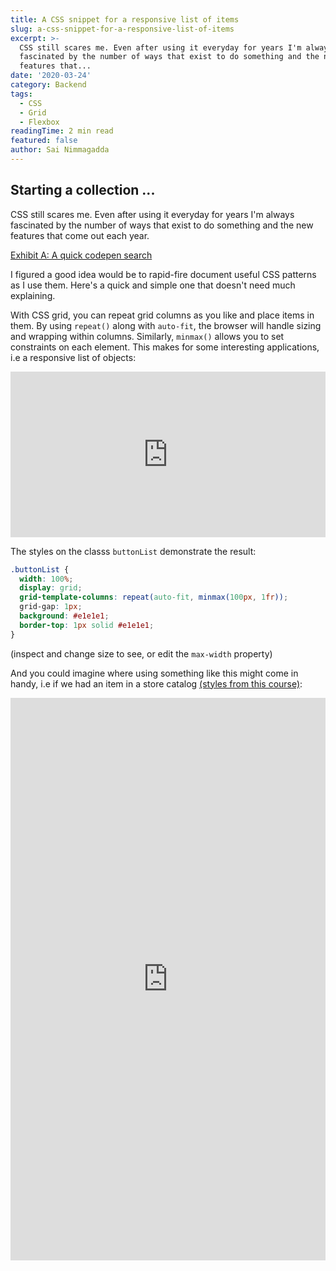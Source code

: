 ```yaml
---
title: A CSS snippet for a responsive list of items
slug: a-css-snippet-for-a-responsive-list-of-items
excerpt: >-
  CSS still scares me. Even after using it everyday for years I'm always
  fascinated by the number of ways that exist to do something and the new
  features that...
date: '2020-03-24'
category: Backend
tags:
  - CSS
  - Grid
  - Flexbox
readingTime: 2 min read
featured: false
author: Sai Nimmagadda
---
```


## Starting a collection ...

CSS still scares me. Even after using it everyday for years I'm always fascinated by the number of ways that exist to do something and the new features that come out each year.

[Exhibit A: A quick codepen search](https://codepen.io/search/pens?q=css+art)

I figured a good idea would be to rapid-fire document useful CSS patterns as I use them. Here's a quick and simple one that doesn't need much explaining.

With CSS grid, you can repeat grid columns as you like and place items in them. By using `repeat()` along with `auto-fit`, the browser will handle sizing and wrapping within columns. Similarly, `minmax()` allows you to set constraints on each element. This makes for some interesting applications, i.e a responsive list of objects:

<iframe height="265" style="width: 100%;" scrolling="no" title="Item Container" src="https://codepen.io/funsaized/embed/GRpLMWp?height=265&theme-id=dark&default-tab=result" frameborder="no" allowtransparency="true" allowfullscreen="true">
  See the Pen <a href='https://codepen.io/funsaized/pen/GRpLMWp'>Item Container</a> by Sai Nimmagadda
  (<a href='https://codepen.io/funsaized'>@funsaized</a>) on <a href='https://codepen.io'>CodePen</a>.
</iframe>

The styles on the classs `buttonList` demonstrate the result:

```css
.buttonList {
  width: 100%;
  display: grid;
  grid-template-columns: repeat(auto-fit, minmax(100px, 1fr));
  grid-gap: 1px;
  background: #e1e1e1;
  border-top: 1px solid #e1e1e1;
}
```

(inspect and change size to see, or edit the `max-width` property)

And you could imagine where using something like this might come in handy, i.e if we had an item in a store catalog [(styles from this course)](https://advancedreact.com/):

<iframe height="900" style="width: 100%;" scrolling="no" title="Supreme store item" src="https://codepen.io/funsaized/embed/NWGPaZX?height=900&theme-id=dark&default-tab=result" frameborder="no" allowtransparency="true" allowfullscreen="true">
  See the Pen <a href='https://codepen.io/funsaized/pen/NWGPaZX'>Supreme store item</a> by Sai Nimmagadda
  (<a href='https://codepen.io/funsaized'>@funsaized</a>) on <a href='https://codepen.io'>CodePen</a>.
</iframe>
